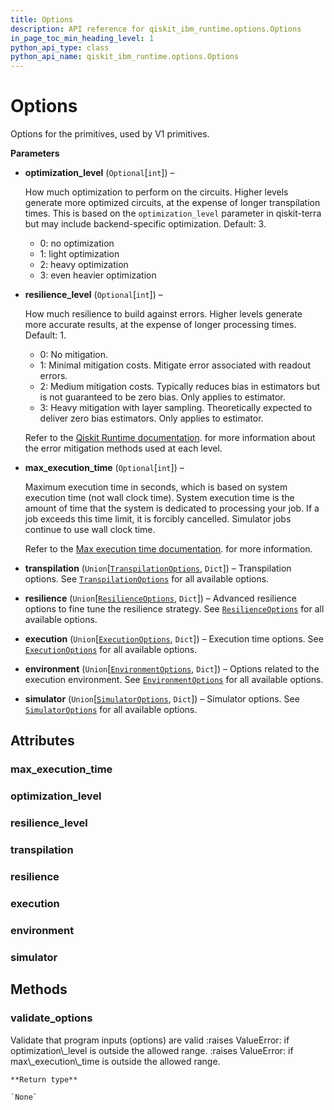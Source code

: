 ```yaml
---
title: Options
description: API reference for qiskit_ibm_runtime.options.Options
in_page_toc_min_heading_level: 1
python_api_type: class
python_api_name: qiskit_ibm_runtime.options.Options
---
```


# Options

<Class id="qiskit_ibm_runtime.options.Options" github="https://github.com/Qiskit/qiskit-ibm-runtime/tree/main/qiskit_ibm_runtime/options/options.py#L172-L404" signature="Options(optimization_level=None, resilience_level=None, max_execution_time=None, transpilation=<factory>, resilience=<factory>, execution=<factory>, environment=<factory>, simulator=<factory>)">
  Options for the primitives, used by V1 primitives.

  **Parameters**

  *   **optimization\_level** (`Optional`\[`int`]) –

      How much optimization to perform on the circuits. Higher levels generate more optimized circuits, at the expense of longer transpilation times. This is based on the `optimization_level` parameter in qiskit-terra but may include backend-specific optimization. Default: 3.

      *   0: no optimization
      *   1: light optimization
      *   2: heavy optimization
      *   3: even heavier optimization

  *   **resilience\_level** (`Optional`\[`int`]) –

      How much resilience to build against errors. Higher levels generate more accurate results, at the expense of longer processing times. Default: 1.

      *   0: No mitigation.
      *   1: Minimal mitigation costs. Mitigate error associated with readout errors.
      *   2: Medium mitigation costs. Typically reduces bias in estimators but is not guaranteed to be zero bias. Only applies to estimator.
      *   3: Heavy mitigation with layer sampling. Theoretically expected to deliver zero bias estimators. Only applies to estimator.

      Refer to the [Qiskit Runtime documentation](/run/configure-error-mitigation). for more information about the error mitigation methods used at each level.

  *   **max\_execution\_time** (`Optional`\[`int`]) –

      Maximum execution time in seconds, which is based on system execution time (not wall clock time). System execution time is the amount of time that the system is dedicated to processing your job. If a job exceeds this time limit, it is forcibly cancelled. Simulator jobs continue to use wall clock time.

      Refer to the [Max execution time documentation](/run/max-execution-time). for more information.

  *   **transpilation** (`Union`\[[`TranspilationOptions`](qiskit_ibm_runtime.options.TranspilationOptions "qiskit_ibm_runtime.options.transpilation_options.TranspilationOptions"), `Dict`]) – Transpilation options. See [`TranspilationOptions`](qiskit_ibm_runtime.options.TranspilationOptions "qiskit_ibm_runtime.options.TranspilationOptions") for all available options.

  *   **resilience** (`Union`\[[`ResilienceOptions`](qiskit_ibm_runtime.options.ResilienceOptions "qiskit_ibm_runtime.options.resilience_options.ResilienceOptions"), `Dict`]) – Advanced resilience options to fine tune the resilience strategy. See [`ResilienceOptions`](qiskit_ibm_runtime.options.ResilienceOptions "qiskit_ibm_runtime.options.ResilienceOptions") for all available options.

  *   **execution** (`Union`\[[`ExecutionOptions`](qiskit_ibm_runtime.options.ExecutionOptions "qiskit_ibm_runtime.options.execution_options.ExecutionOptions"), `Dict`]) – Execution time options. See [`ExecutionOptions`](qiskit_ibm_runtime.options.ExecutionOptions "qiskit_ibm_runtime.options.ExecutionOptions") for all available options.

  *   **environment** (`Union`\[[`EnvironmentOptions`](qiskit_ibm_runtime.options.EnvironmentOptions "qiskit_ibm_runtime.options.environment_options.EnvironmentOptions"), `Dict`]) – Options related to the execution environment. See [`EnvironmentOptions`](qiskit_ibm_runtime.options.EnvironmentOptions "qiskit_ibm_runtime.options.EnvironmentOptions") for all available options.

  *   **simulator** (`Union`\[[`SimulatorOptions`](qiskit_ibm_runtime.options.SimulatorOptions "qiskit_ibm_runtime.options.simulator_options.SimulatorOptions"), `Dict`]) – Simulator options. See [`SimulatorOptions`](qiskit_ibm_runtime.options.SimulatorOptions "qiskit_ibm_runtime.options.SimulatorOptions") for all available options.

  ## Attributes

  ### max\_execution\_time

  <Attribute id="qiskit_ibm_runtime.options.Options.max_execution_time" name="max_execution_time" attributeTypeHint="int | None" attributeValue="= None" />

  ### optimization\_level

  <Attribute id="qiskit_ibm_runtime.options.Options.optimization_level" name="optimization_level" attributeTypeHint="int | None" attributeValue="= None" />

  ### resilience\_level

  <Attribute id="qiskit_ibm_runtime.options.Options.resilience_level" name="resilience_level" attributeTypeHint="int | None" attributeValue="= None" />

  ### transpilation

  <Attribute id="qiskit_ibm_runtime.options.Options.transpilation" name="transpilation" attributeTypeHint="TranspilationOptions | Dict" />

  ### resilience

  <Attribute id="qiskit_ibm_runtime.options.Options.resilience" name="resilience" attributeTypeHint="ResilienceOptions | Dict" />

  ### execution

  <Attribute id="qiskit_ibm_runtime.options.Options.execution" name="execution" attributeTypeHint="ExecutionOptions | Dict" />

  ### environment

  <Attribute id="qiskit_ibm_runtime.options.Options.environment" name="environment" attributeTypeHint="EnvironmentOptions | Dict" />

  ### simulator

  <Attribute id="qiskit_ibm_runtime.options.Options.simulator" name="simulator" attributeTypeHint="SimulatorOptions | Dict" />

  ## Methods

  ### validate\_options

  <Function id="qiskit_ibm_runtime.options.Options.validate_options" name="validate_options" github="https://github.com/Qiskit/qiskit-ibm-runtime/tree/main/qiskit_ibm_runtime/options/options.py#L306-L334" signature="static validate_options(options)">
    Validate that program inputs (options) are valid :raises ValueError: if optimization\_level is outside the allowed range. :raises ValueError: if max\_execution\_time is outside the allowed range.

    **Return type**

    `None`
  </Function>
</Class>

